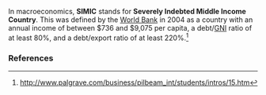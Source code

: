 In macroeconomics, '''SIMIC''' stands for '''Severely Indebted Middle Income Country'''. This was defined by the [[World Bank]] in 2004 as a country with an annual income of between $736 and $9,075 per capita, a debt/[[Gross National Income|GNI]] ratio of at least 80%, and a debt/export ratio of at least 220%.<ref>http://www.palgrave.com/business/pilbeam_int/students/intros/15.htm</ref>

===References===
<references/>

{{econ-stub}}